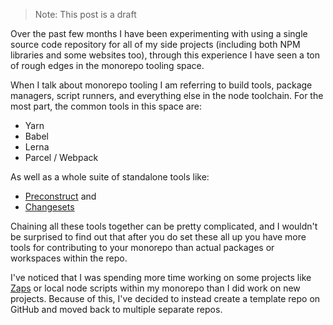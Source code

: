 > Note: This post is a draft

Over the past few months I have been experimenting with using a single source
code repository for all of my side projects (including both NPM libraries and
some websites too), through this experience I have seen a ton of rough edges in
the monorepo tooling space.

When I talk about monorepo tooling I am referring to build tools, package
managers, script runners, and everything else in the node toolchain. For the
most part, the common tools in this space are:

- Yarn
- Babel
- Lerna
- Parcel / Webpack

As well as a whole suite of standalone tools like:

- [Preconstruct](https://preconstruct.tools) and
- [Changesets](https://github.com/atlassian/changesets)

Chaining all these tools together can be pretty complicated, and I wouldn't be
surprised to find out that after you do set these all up you have more tools for
contributing to your monorepo than actual packages or workspaces within the
repo.

I've noticed that I was spending more time working on some projects like
[Zaps](https://github.com/hamlim/projects/tree/master/packages/zaps) or local
node scripts within my monorepo than I did work on new projects. Because of
this, I've decided to instead create a template repo on GitHub and moved back to
multiple separate repos.
